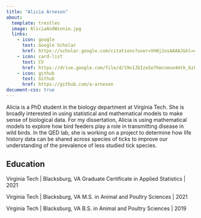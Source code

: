 ---
title: "Alicia Arneson"
about:
  template: trestles
  image: AliciaAndWinnie.jpg
  links:
    - icon: google
      text: Google Scholar
      href: https://scholar.google.com/citations?user=VH8j2osAAAAJ&hl=en&oi=ao
    - icon: card-list
      text: CV
      href: https://drive.google.com/file/d/19v1JbIzeSo7hmcnmvo4mtk_6zkoyMInb/view?usp=sharing
    - icon: github
      text: Github
      href: https://github.com/a-arneson
document-css: true
---

Alicia is a PhD student in the biology department at Virginia Tech. She is broadly interested in using statistical and mathematical models to make sense of biological data. For my dissertation, Alicia is using mathematical models to explore how bird feeders play a role in transmitting disease in wild birds. In the QED lab, she is working on a project to determine how life history data can be shared across species of ticks to improve our understanding of the prevalence of less studied tick species.

## Education

Virginia Tech \| Blacksburg, VA Graduate Certificate in Applied Statistics \| 2021

Virginia Tech \| Blacksburg, VA M.S. in Animal and Poultry Sciences \| 2021

Virginia Tech \| Blacksburg, VA B.S. in Animal and Poultry Sciences \| 2019

